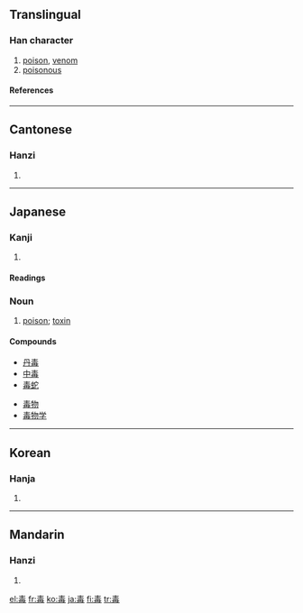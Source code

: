 ==Translingual==
===Han character===
{{Han char|rn=80|rad=毋|as=04|sn=8|four=5050<sub>7</sub>|canj=手一田卜戈 (QMWYI)}}
# [[poison]], [[venom]]
# [[poisonous]]
====References====
{{Han ref|kx=0589.060|dkj=16730|dj=0981.080|hdz=42382.050|uh=6BD2|ud=27602|bh=AC72|bd=44146}}

----
==Cantonese==
===Hanzi===
{{yue-hanzi|jyut=|y=duk6}}
# {{defn|Cantonese}}

----
==Japanese==
===Kanji===
{{ja-kanji|grade=4|rs=毋04}}
# {{defn|Japanese}} 
====Readings====
{{ja-readings|on=[[どく]] (doku), [[とく]] (toku)|kun=[[そこなう]] (sokonau), [[わるい]] (warui)}}

===Noun===
{{ja-noun|k|hira=どく|rom=doku|hidx=とく'}}
#[[poison]]; [[toxin]]

====Compounds====
{{top2}}
*[[丹毒]]
*[[中毒]]
*[[毒蛇]]
{{mid2}}
*[[毒物]]
*[[毒物学]]
{{bottom}}

----

==Korean==
===Hanja===
{{ko-hanja|hangeul=독|eumhun=|rv=dok|mr=tok|y=tok}}
# {{defn|Korean}}

----
==Mandarin==
===Hanzi===
{{cmn-hanzi|pin=[[dài]] ([[dai4]]), [[dú]] ([[du2]])|wg=tai<sup>4</sup>, tu<sup>2</sup>}}
# {{defn|Mandarin}}

[[el:毒]]
[[fr:毒]]
[[ko:毒]]
[[ja:毒]]
[[fi:毒]]
[[tr:毒]]